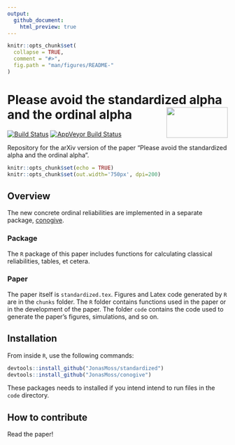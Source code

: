 ```yaml
---
output:
  github_document:
    html_preview: true
---
```


<!-- README.md is generated from README.Rmd. Please edit that file -->

```r
knitr::opts_chunk$set(
  collapse = TRUE,
  comment = "#>",
  fig.path = "man/figures/README-"
)
```

# Please avoid the standardized alpha and the ordinal alpha<img src="man/figures/logo.png" align="right" width="140" height="70" />
[![Build Status](https://travis-ci.com/JonasMoss/standardized.svg?branch=master)](https://travis-ci.org/JonasMoss/standardized)
[![AppVeyor Build Status](https://ci.appveyor.com/api/projects/status/github/JonasMoss/standardized?branch=master&svg=true)](https://ci.appveyor.com/project/JonasMoss/standardized)

Repository for the arXiv version of the paper "Please avoid the standardized alpha and the ordinal alpha".

```r
knitr::opts_chunk$set(echo = TRUE)
knitr::opts_chunk$set(out.width='750px', dpi=200)
```

## Overview

The new concrete ordinal reliabilities are implemented in a separate 
package, [conogive](https://github.com/JonasMoss/conogive).

### Package
The `R` package of this paper includes functions for calculating classical
reliabilities, tables, et cetera.

### Paper
The paper itself is `standardized.tex`. Figures and Latex code generated by
`R` are in the `chunks` folder. The `R` folder contains functions used in the 
paper or in the development of the paper. The folder `code` contains the code
used to generate the paper's figures, simulations, and so on. 

## Installation
From inside `R`, use the following commands:
```r
devtools::install_github("JonasMoss/standardized")
devtools::install_github("JonasMoss/conogive")
```

These packages needs to installed if you intend intend to run files in the `code`
directory.

## How to contribute
Read the paper!
